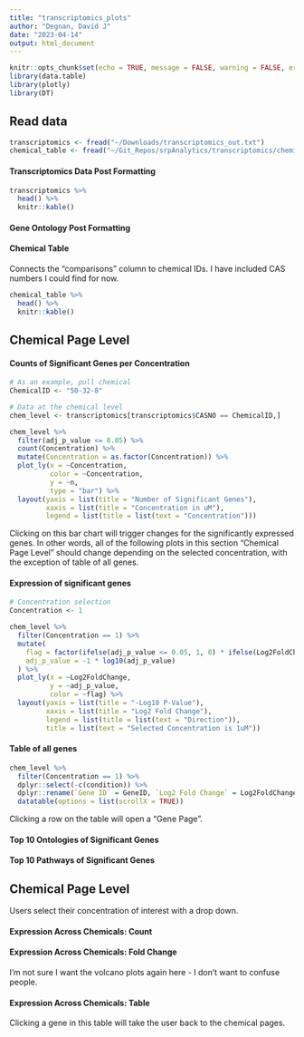 ```yaml
---
title: "transcriptomics_plots"
author: "Degnan, David J"
date: "2023-04-14"
output: html_document
---
```


```r
knitr::opts_chunk$set(echo = TRUE, message = FALSE, warning = FALSE, error = FALSE)
library(data.table)
library(plotly)
library(DT)
```

## Read data 

```r
transcriptomics <- fread("~/Downloads/transcriptomics_out.txt")
chemical_table <- fread("~/Git_Repos/srpAnalytics/transcriptomics/chemical_table.txt")
```

#### Transcriptomics Data Post Formatting

```r
transcriptomics %>%
  head() %>%
  knitr::kable()
```

#### Gene Ontology Post Formatting 



#### Chemical Table

Connects the "comparisons" column to chemical IDs. I have included CAS numbers I 
could find for now. 

```r
chemical_table %>%
  head() %>%
  knitr::kable()
```


## Chemical Page Level

#### Counts of Significant Genes per Concentration

```r
# As an example, pull chemical
ChemicalID <- "50-32-8"

# Data at the chemical level
chem_level <- transcriptomics[transcriptomics$CASNO == ChemicalID,]

chem_level %>%
  filter(adj_p_value <= 0.05) %>%
  count(Concentration) %>%
  mutate(Concentration = as.factor(Concentration)) %>%
  plot_ly(x = ~Concentration, 
          color = ~Concentration,
          y = ~n,
          type = "bar") %>%
  layout(yaxis = list(title = "Number of Significant Genes"),
         xaxis = list(title = "Concentration in uM"),
         legend = list(title = list(text = "Concentration")))
```

Clicking on this bar chart will trigger changes for the significantly expressed genes.
In other words, all of the following plots in this section "Chemical Page Level"
should change depending on the selected concentration, with the exception of table of 
all genes. 

#### Expression of significant genes 

```r
# Concentration selection
Concentration <- 1

chem_level %>%
  filter(Concentration == 1) %>%
  mutate(
    flag = factor(ifelse(adj_p_value <= 0.05, 1, 0) * ifelse(Log2FoldChange >= 0, 1, -1), levels = c(-1, 0, 1)), 
    adj_p_value = -1 * log10(adj_p_value)
  ) %>%
  plot_ly(x = ~Log2FoldChange,
          y = ~adj_p_value,
          color = ~flag) %>%
  layout(yaxis = list(title = "-Log10 P-Value"),
         xaxis = list(title = "Log2 Fold Change"),
         legend = list(title = list(text = "Direction")),
         title = list(text = "Selected Concentration is 1uM"))
```

#### Table of all genes 

```r
chem_level %>%
  filter(Concentration == 1) %>%
  dplyr::select(-c(condition)) %>%
  dplyr::rename(`Gene ID` = GeneID, `Log2 Fold Change` = Log2FoldChange, `P Value` = adj_p_value, Flag = flag) %>%
  datatable(options = list(scrollX = TRUE))
```

Clicking a row on the table will open a "Gene Page". 

#### Top 10 Ontologies of Significant Genes 



#### Top 10 Pathways of Significant Genes

## Chemical Page Level

Users select their concentration of interest with a drop down. 

#### Expression Across Chemicals: Count

#### Expression Across Chemicals: Fold Change

I'm not sure I want the volcano plots again here - I don't want to confuse people. 

#### Expression Across Chemicals: Table

Clicking a gene in this table will take the user back to the chemical pages. 


